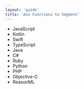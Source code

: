 ```yaml
---
layout: 'guide'
title: 'Avo Functions to Segment'
---
```



- <Link passHref href="/implementation/destinations/segment-javascript"><a>JavaScript</a></Link>
- <Link passHref href="/implementation/destinations/segment-kotlin"><a>Kotlin</a></Link>
- <Link passHref href="/implementation/destinations/segment-swift"><a>Swift</a></Link>
- <Link passHref href="/implementation/start-custom-destination#a-nametypescripta-typescript"><a>TypeScript</a></Link>
- <Link passHref href="/implementation/start-custom-destination#a-namejava-androida-java"><a>Java</a></Link>
- <Link passHref href="/implementation/start-custom-destination#a-nameunitya-unity-c"><a>C#</a></Link>
- <Link passHref href="/implementation/start-custom-destination#a-namerubya-ruby"><a>Ruby</a></Link>
- <Link passHref href="/implementation/start-custom-destination#a-namepythona-python"><a>Python</a></Link>
- <Link passHref href="/implementation/start-custom-destination#a-namephpa-php"><a>PHP</a></Link>
- <Link passHref href="/implementation/start-custom-destination#a-nameobj-ca-objective-c"><a>Objective-C</a></Link>
- ReasonML
